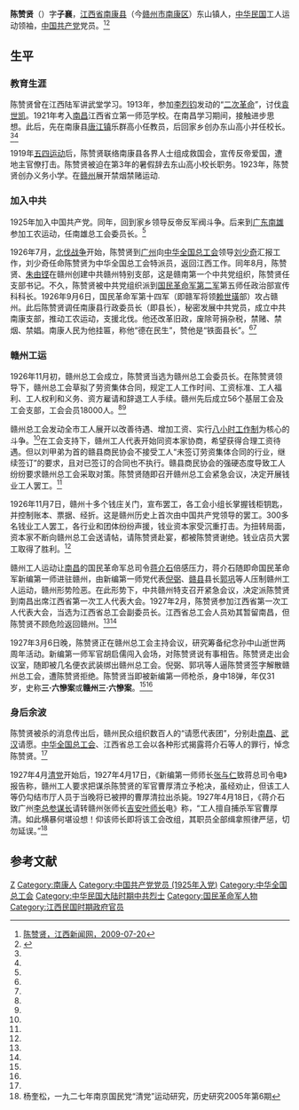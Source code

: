 '''陈赞贤'''（{{bd|1896年||1927年|3月6日}}）字'''子襄'''，[[江西省|江西省]][[南康县|南康县]]（今[[赣州市|赣州市]][[南康区|南康区]]）东山镇人，[[中华民国|中华民国]]工人运动领袖，[[中国共产党|中国共产党]]党员。<ref name=czx>[http://jiangxi.jxnews.com.cn/system/2009/07/20/011162280.shtml 陈赞贤，江西新闻网，2009-07-20]{{Dead link|date=2019年12月 |bot=InternetArchiveBot |fix-attempted=yes }}</ref><ref name=ifeng>{{Cite web |url=http://jx.ifeng.com/news/detail_2015_01/23/3471756_0.shtml |title=江西工人运动先驱陈赞贤 因不妥协被杀害，凤凰网，2015-01-23 |accessdate=2015-05-05 |archive-date=2016-03-04 |archive-url=https://web.archive.org/web/20160304190110/http://jx.ifeng.com/news/detail_2015_01/23/3471756_0.shtml |dead-url=no }}</ref>

==生平==
===教育生涯===
陈赞贤曾在江西陆军讲武堂学习。1913年，参加[[李烈钧|李烈钧]]发动的“[[二次革命|二次革命]]”，讨伐[[袁世凯|袁世凯]]。1921年考入[[南昌|南昌]]江西省立第一师范学校。在南昌学习期间，接触进步思想。此后，先在南康县[[唐江镇|唐江镇]]乐群高小任教员，后回家乡创办东山高小并任校长。<ref name=ifeng/><ref name=czx/>

1919年[[五四运动|五四运动]]后，陈赞贤联络南康县各界人士组成救国会，宣传反帝爱国，遭地主官僚打击。陈赞贤被迫在第3年的暑假辞去东山高小校长职务。1923年，陈赞贤创办义务小学。在[[赣州|赣州]]展开禁烟禁赌运动.

===加入中共===
1925年加入中国共产党。同年，回到家乡领导反帝反军阀斗争。后来到[[广东|广东]][[南雄|南雄]]参加工农运动，任南雄总工会委员长。<ref name=czx/>

1926年7月，[[北伐战争|北伐战争]]开始，陈赞贤到[[广州|广州]]向[[中华全国总工会|中华全国总工会]]领导[[刘少奇|刘少奇]]汇报工作，刘少奇任命陈赞贤为中华全国总工会特派员，返回江西工作。同年8月，陈赞贤、[[朱由铿|朱由铿]]在赣州创建中共赣州特别支部，这是赣南第一个中共党组织，陈赞贤任支部书记。不久，陈赞贤被中共党组织派到[[国民革命军第二军|国民革命军第二军]]第五师任政治部宣传科科长。1926年9月6日，国民革命军第十四军（即赣军将领[[赖世璜|赖世璜]]部）攻占赣州。此后陈赞贤调任南康县行政委员长（即县长），秘密发展中共党员，成立中共南康支部，推动工农运动，支援北伐。他还改革旧政，废除苛捐杂税，禁赌、禁烟、禁娼。南康人民为他挂匾，称他“德在民生”，赞他是“铁面县长”。<ref name=ifeng/><ref name=czx/>

===赣州工运===
1926年11月初，赣州总工会成立，陈赞贤当选为赣州总工会委员长。在陈赞贤领导下，赣州总工会草拟了劳资集体合同，规定工人工作时间、工资标准、工人福利、工人权利和义务、资方雇请和辞退工人手续。赣州先后成立56个基层工会及工会支部，工会会员18000人。<ref name=ifeng/><ref name=czx/>

赣州总工会发动全市工人展开以改善待遇、增加工资、实行[[八小时工作制|八小时工作制]]为核心的斗争。<ref name=czx/>在工会支持下，赣州工人代表开始同资本家协商，希望获得合理工资待遇。但以刘甲弟为首的赣县商民协会不接受工人“未签订劳资集体合同的行业，继续签订”的要求，且对已签订的合同也不执行。赣县商民协会的强硬态度导致工人纷纷要求赣州总工会采取对策。陈赞贤随即召开赣州总工会紧急会议，决定开展钱业工人罢工。<ref name=ifeng/>

1926年11月7日，赣州十多个钱庄关门，宣布罢工，各工会小组长掌握钱柜钥匙，并控制账本、票据、经折。这是赣州历史上首次由中国共产党领导的罢工。300多名钱业工人罢工，各行业和团体纷纷声援，钱业资本家受沉重打击。为扭转局面，资本家不断向赣州总工会送请帖，请陈赞贤赴宴，都被陈赞贤谢绝。钱业店员大罢工取得了胜利。<ref name=ifeng/>

赣州工人运动让[[南昌|南昌]]的国民革命军总司令[[蒋介石|蒋介石]]倍感压力，蒋介石随即命国民革命军新编第一师进驻赣州，由新编第一师党代表[[倪弼|倪弼]]、[[赣县|赣县]]县长[[郭巩|郭巩]]等人压制赣州工人运动，赣州形势险恶。在此形势下，中共赣州特支召开紧急会议，决定派陈赞贤到南昌出席江西省第一次工人代表大会。1927年2月，陈赞贤参加江西省第一次工人代表大会，当选为江西省总工会副委员长。江西省总工会人员劝其暂留南昌，但陈赞贤不顾危险返回赣州。<ref name=ifeng/><ref name=czx/>

1927年3月6日晚，陈赞贤正在赣州总工会主持会议，研究筹备纪念孙中山逝世两周年活动。新编第一师军官胡启儒闯入会场，对陈赞贤说有事相告。陈赞贤走出会议室，随即被几名便衣武装绑出赣州总工会。倪弼、郭巩等人逼陈赞贤签字解散赣州总工会，遭陈赞贤拒绝。陈赞贤当即被新编第一师枪杀，身中18弹，年仅31岁，史称'''三·六慘案'''或'''赣州三·六慘案'''。<ref name=ifeng/><ref name=czx/>

===身后余波===
陈赞贤被杀的消息传出后，赣州民众组织数百人的“请愿代表团”，分别赴[[南昌|南昌]]、[[武汉|武汉]]请愿。[[中华全国总工会|中华全国总工会]]、江西省总工会以各种形式揭露蒋介石等人的罪行，悼念陈赞贤。<ref name=ifeng/>

1927年4月[[中国国民党清党|清党]]开始后，1927年4月17日，《新编第一师师长[[张与仁|张与仁]]致蒋总司令电》报告称，赣州工人要求把谋杀陈赞贤的军官曹厚清立予枪决，虽经劝止，但该工人等仍勾结市厅人员于当晚将已被押的曹厚清拉出杀毙。1927年4月18日，《蒋介石致广州[[李济深|李总参谋长]]请转赣州张师长[[吉安|吉安]][[叶剑英|叶师长]]电》称，“工人擅自捕杀军官曹厚清。如此横暴何堪设想！仰该师长即将该工会改组，其职员全部缉拿照律严惩，切勿延误。”<ref>杨奎松，一九二七年南京国民党“清党”运动研究，历史研究2005年第6期</ref>

==参考文献==
{{reflist}}

{{DEFAULTSORT:Chen陈}}
[[Category:陈姓|Z]]
[[Category:南康人|Category:南康人]]
[[Category:中国共产党党员_(1925年入党)|Category:中国共产党党员 (1925年入党)]]
[[Category:中华全国总工会|Category:中华全国总工会]]
[[Category:中华民国大陆时期中共烈士|Category:中华民国大陆时期中共烈士]]
[[Category:国民革命军人物|Category:国民革命军人物]]
[[Category:江西民国时期政府官员|Category:江西民国时期政府官员]]